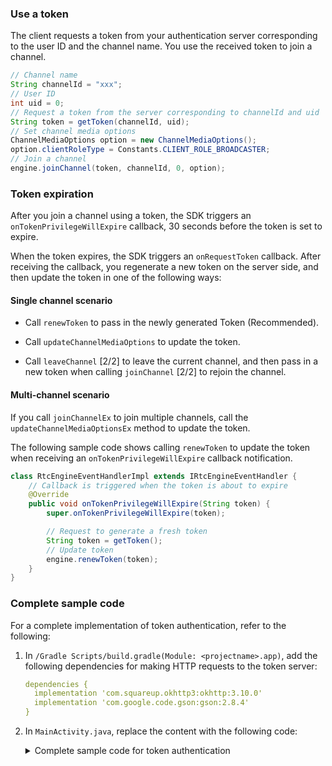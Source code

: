 <PlatformWrapper platform="android">

### Use a token

The client requests a token from your authentication server corresponding to the user ID and the channel name. You use the received token to join a channel.

```java
// Channel name
String channelId = "xxx";
// User ID
int uid = 0;
// Request a token from the server corresponding to channelId and uid
String token = getToken(channelId, uid);
// Set channel media options
ChannelMediaOptions option = new ChannelMediaOptions();
option.clientRoleType = Constants.CLIENT_ROLE_BROADCASTER;
// Join a channel
engine.joinChannel(token, channelId, 0, option);
```

### Token expiration 

After you join a channel using a token, the SDK triggers an `onTokenPrivilegeWillExpire` callback, 30 seconds before the token is set to expire.

When the token expires, the SDK triggers an `onRequestToken` callback. After receiving the callback, you regenerate a new token on the server side, and then update the token in one of the following ways:

#### Single channel scenario

* Call `renewToken` to pass in the newly generated Token (Recommended).

* Call `updateChannelMediaOptions` to update the token.

* Call `leaveChannel` [2/2] to leave the current channel, and then pass in a new token when calling `joinChannel` [2/2] to rejoin the channel.

#### Multi-channel scenario

If you call `joinChannelEx` to join multiple channels, call the `updateChannelMediaOptionsEx` method to update the token.

The following sample code shows calling `renewToken` to update the token when receiving an `onTokenPrivilegeWillExpire` callback notification.

```java
class RtcEngineEventHandlerImpl extends IRtcEngineEventHandler {
    // Callback is triggered when the token is about to expire
    @Override
    public void onTokenPrivilegeWillExpire(String token) {
        super.onTokenPrivilegeWillExpire(token);

        // Request to generate a fresh token
        String token = getToken();
        // Update token
        engine.renewToken(token);
    }
}
```

### Complete sample code
For a complete implementation of token authentication, refer to the following:

1. In `/Gradle Scripts/build.gradle(Module: <projectname>.app)`, add the following dependencies for making HTTP requests to the token server:

    ```yaml
    dependencies {
      implementation 'com.squareup.okhttp3:okhttp:3.10.0'
      implementation 'com.google.code.gson:gson:2.8.4'
    }
    ```

1. In `MainActivity.java`, replace the content with the following code:

    <details>
    <summary>Complete sample code for token authentication</summary>
    <CodeBlock language="java" showLineNumbers>
    {` package com.example.rtcquickstart;





    public class MainActivity extends AppCompatActivity {

        // Fill in the App ID from Agora console
        private String appId = "Your App ID";
        // Fill in the channel name
        private String channelName = "demo";
        private String token = "";
        private RtcEngine mRtcEngine;
        private int joined = 1;

        private final IRtcEngineEventHandler mRtcEventHandler = new IRtcEngineEventHandler() {
            @Override
            // Listen for the remote user to join the channel and obtain the user ID of the remote user
            public void onUserJoined(int uid, int elapsed) {
                runOnUiThread(new Runnable() {
                    @Override
                    public void run() {
                        // After obtaining the user ID in the onUserJoined callback, call setupRemoteVideo to set the remote user view
                        setupRemoteVideo(uid);
                    }
                });
            }

            @Override
            public void onTokenPrivilegeWillExpire(String token) {
                fetchToken(1234, channelName, 1);
                runOnUiThread(new Runnable() {
                    @Override
                    public void run() {
                        Toast toast = Toast.makeText(MainActivity.this, "Token renewed", Toast.LENGTH_SHORT);
                        toast.show();
                    }
                });
                super.onTokenPrivilegeWillExpire(token);
            }

            @Override
            public void onRequestToken() {
                joined = 1;
                fetchToken(1234, channelName, 1);
                super.onRequestToken();
            }

        };

        private static final int PERMISSION_REQ_ID = 22;

        private static final String[] REQUESTED_PERMISSIONS = {
                Manifest.permission.RECORD_AUDIO,
                Manifest.permission.CAMERA
        };

        private boolean checkSelfPermission(String permission, int requestCode) {
            if (ContextCompat.checkSelfPermission(this, permission) !=
                    PackageManager.PERMISSION_GRANTED) {
                ActivityCompat.requestPermissions(this, REQUESTED_PERMISSIONS, requestCode);
                return false;
            }
            return true;
        }

    // Get RTC Token
    private void fetchToken(int uid,String channelName,int tokenRole){
        OkHttpClient client = new OkHttpClient();
        MediaType JSON = MediaType.parse("application/json; charset=utf-8");
        JSONObject json = new JSONObject();
        try {
            json.put("uid", uid);
            json.put("ChannelName", channelName);
            json.put("role", tokenRole);
        } catch (JSONException e) {
            e.printStackTrace();
        }

            RequestBody requestBody = RequestBody.create(JSON, String.valueOf(json));
            Request request = new Request.Builder()
                    .url("http://<Your Host URL and port>/fetch_rtc_token")
                    .header("Content-Type", "application/json; charset=UTF-8")
                    .post(requestBody)
                    .build();
            Call call = client.newCall(request);
            call.enqueue(new Callback() {
                @Override
                public void onFailure(Call call, IOException e) {

                }

                @Override
                public void onResponse(Call call, Response response) throws IOException {
                    if(response.isSuccessful()){
                        Gson gson = new Gson();
                        String result = response.body().string();
                        Map map = gson.fromJson(result, Map.class);
                        new Thread(new Runnable() {
                            @Override
                            public void run() {
                                token = map.get("token").toString();
                                // If the user has not joined the channel, use token to join the channel
                                ChannelMediaOptions options = new ChannelMediaOptions();
                                if (joined != 0){joined = mRtcEngine.joinChannel(token, channelName, 1234, options);}
                                // If the user has joined the channel, call renewToken to regenerate the token
                                else {mRtcEngine.renewToken(token);}
                            }
                        });
                    }
                }
            });
        }

        @Override
        protected void onCreate(Bundle savedInstanceState) {
            super.onCreate(savedInstanceState);
            setContentView(R.layout.activity_main);

            // If all permissions are granted, initialize the RtcEngine object and join the channel
            if (checkSelfPermission(REQUESTED_PERMISSIONS[0], PERMISSION_REQ_ID) &&
                    checkSelfPermission(REQUESTED_PERMISSIONS[1], PERMISSION_REQ_ID)) {
                initializeAndJoinChannel();
            }
        }

        protected void onDestroy() {
            super.onDestroy();

            mRtcEngine.leaveChannel();
            mRtcEngine.destroy();
        }

        private void initializeAndJoinChannel() {
            try {
                mRtcEngine = RtcEngine.create(getBaseContext(), appId, mRtcEventHandler);
            } catch (Exception e) {
                throw new RuntimeException("Check the error.");
            }

            // In interactive live broadcast, set the channel scene to BROADCASTING
            mRtcEngine.setChannelProfile(Constants.CHANNEL_PROFILE_LIVE_BROADCASTING);
            // Depending on the actual situation, set the user role to BROADCASTER or AUDIENCE
            mRtcEngine.setClientRole(Constants.CLIENT_ROLE_BROADCASTER);

            // SDK turns off video by default. Call enableVideo to enable video
            mRtcEngine.enableVideo();

            FrameLayout container = findViewById(R.id.local_video_view_container);
            // Call CreateRendererView to create a SurfaceView object and add it as a child to the FrameLayout
            SurfaceView surfaceView = new SurfaceView (getBaseContext());
            container.addView(surfaceView);
            // Pass the SurfaceView object to Agora to render local video
            mRtcEngine.setupLocalVideo(new VideoCanvas(surfaceView, VideoCanvas.RENDER_MODE_FIT, 0));
            // Start local video preview
            mRtcEngine.startPreview();
            // Get a token from the token server
            fetchToken(1234, channelName, 1);
        }

        private void setupRemoteVideo(int uid) {
            FrameLayout container = findViewById(R.id.remote_video_view_container);
            SurfaceView surfaceView = new SurfaceView (getBaseContext());
            surfaceView.setZOrderMediaOverlay(true);
            container.addView(surfaceView);
            mRtcEngine.setupRemoteVideo(new VideoCanvas(surfaceView, VideoCanvas.RENDER_MODE_FIT, uid));
        }

    }`}
    </CodeBlock>
    </details>

</PlatformWrapper>
